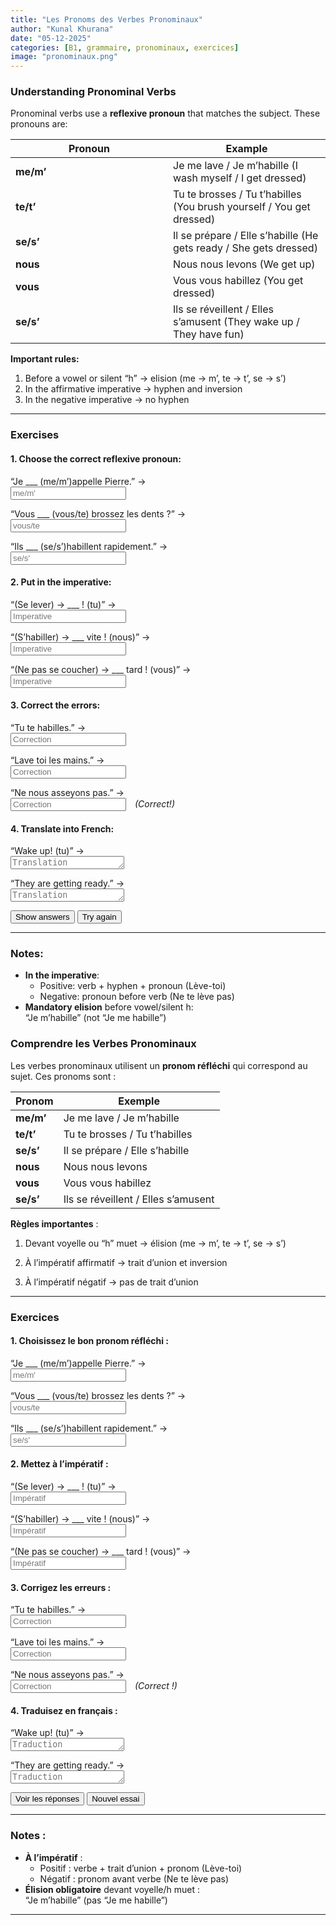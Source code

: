 ```yaml
---
title: "Les Pronoms des Verbes Pronominaux"  
author: "Kunal Khurana"  
date: "05-12-2025"  
categories: [B1, grammaire, pronominaux, exercices]  
image: "pronominaux.png"  
---
```


::: {.content-visible when-profile="english"}

### Understanding Pronominal Verbs
Pronominal verbs use a **reflexive pronoun** that matches the subject. These pronouns are:

| Pronoun | Example |
|---------|---------|
| **me/m'** | Je me lave / Je m'habille (I wash myself / I get dressed) |
| **te/t'** | Tu te brosses / Tu t'habilles (You brush yourself / You get dressed) |
| **se/s'** | Il se prépare / Elle s'habille (He gets ready / She gets dressed) |
| **nous** | Nous nous levons (We get up) |
| **vous** | Vous vous habillez (You get dressed) |
| **se/s'** | Ils se réveillent / Elles s'amusent (They wake up / They have fun) |

**Important rules:**

1. Before a vowel or silent "h" → elision (me → m', te → t', se → s')
2. In the affirmative imperative → hyphen and inversion
3. In the negative imperative → no hyphen

---

### Exercises

#### 1. Choose the correct reflexive pronoun:
"Je ___ (me/m')appelle Pierre." →  
<input type="text" placeholder="me/m'" oninput="checkAnswer(this, 'm\'')"><span style="margin-left:10px;"></span>  

"Vous ___ (vous/te) brossez les dents ?" →  
<input type="text" placeholder="vous/te" oninput="checkAnswer(this, 'vous')"><span style="margin-left:10px;"></span>  

"Ils ___ (se/s')habillent rapidement." →  
<input type="text" placeholder="se/s'" oninput="checkAnswer(this, 's\'')"><span style="margin-left:10px;"></span>  

#### 2. Put in the imperative:
"(Se lever) → ___ ! (tu)" →  
<input type="text" placeholder="Imperative" oninput="checkAnswer(this, 'Lève-toi')"><span style="margin-left:10px;"></span>  

"(S'habiller) → ___ vite ! (nous)" →  
<input type="text" placeholder="Imperative" oninput="checkAnswer(this, 'Habillons-nous')"><span style="margin-left:10px;"></span>  

"(Ne pas se coucher) → ___ tard ! (vous)" →  
<input type="text" placeholder="Imperative" oninput="checkAnswer(this, 'Ne vous couchez pas')"><span style="margin-left:10px;"></span>  

#### 3. Correct the errors:
"Tu te habilles." →  
<input type="text" placeholder="Correction" oninput="checkAnswer(this, 'Tu t\'habilles.')"><span style="margin-left:10px;"></span>  

"Lave toi les mains." →  
<input type="text" placeholder="Correction" oninput="checkAnswer(this, 'Lave-toi les mains.')"><span style="margin-left:10px;"></span>  

"Ne nous asseyons pas." →  
<input type="text" placeholder="Correction" oninput="checkAnswer(this, 'Ne nous asseyons pas.')"><span style="margin-left:10px;"></span> *(Correct!)*  

#### 4. Translate into French:
"Wake up! (tu)" →  
<textarea placeholder="Translation" rows="1" oninput="checkTranslation(this, 'Réveille-toi !')"></textarea><span style="margin-left:10px;"></span>  

"They are getting ready." →  
<textarea placeholder="Translation" rows="1" oninput="checkTranslation(this, 'Ils se préparent.')"></textarea><span style="margin-left:10px;"></span>  

<button onclick="showAnswers()">Show answers</button>  
<button onclick="refreshPage()">Try again</button>  

<script>
function checkAnswer(input, correctAnswer) {
    const span = input.nextElementSibling;
    if (input.value.trim().toLowerCase() === correctAnswer.toLowerCase()) {
        span.textContent = "✓ Correct";
        span.style.color = "green";
    } else {
        span.textContent = "";
    }
}

function checkTranslation(textarea, correctTranslation) {
    const span = textarea.nextElementSibling;
    if (textarea.value.trim().toLowerCase() === correctTranslation.toLowerCase()) {
        span.textContent = "✓ Correct";
        span.style.color = "green";
    } else {
        span.textContent = "";
    }
}

function showAnswers() {
    document.querySelectorAll('input[type="text"], textarea').forEach(el => {
        const correct = el.getAttribute('oninput')?.match(/'([^']+)'/)?.[1];
        if (correct) {
            const span = el.nextElementSibling;
            span.textContent = `Réponse : ${correct}`;
            span.style.color = "blue";
        }
    });
}

function refreshPage() {
    location.reload();
}
</script>
---

### Notes:
- **In the imperative**:  
    - Positive: verb + hyphen + pronoun (Lève-toi)
    - Negative: pronoun before verb (Ne te lève pas)
- **Mandatory elision** before vowel/silent h:  
    "Je m'habille" (not "Je me habille")

:::





::: {.content-visible when-profile="french"}  

### Comprendre les Verbes Pronominaux  
Les verbes pronominaux utilisent un **pronom réfléchi** qui correspond au sujet. Ces pronoms sont :

| Pronom | Exemple |
|--------|---------|
| **me/m'** | Je me lave / Je m'habille |
| **te/t'** | Tu te brosses / Tu t'habilles |
| **se/s'** | Il se prépare / Elle s'habille |
| **nous** | Nous nous levons |
| **vous** | Vous vous habillez |
| **se/s'** | Ils se réveillent / Elles s'amusent |

**Règles importantes** :

1. Devant voyelle ou "h" muet → élision (me → m', te → t', se → s')

2. À l'impératif affirmatif → trait d'union et inversion

3. À l'impératif négatif → pas de trait d'union

---

### Exercices  

#### 1. Choisissez le bon pronom réfléchi :
"Je ___ (me/m')appelle Pierre." →  
<input type="text" placeholder="me/m'" oninput="checkAnswer(this, 'm\'')"><span style="margin-left:10px;"></span>  

"Vous ___ (vous/te) brossez les dents ?" →  
<input type="text" placeholder="vous/te" oninput="checkAnswer(this, 'vous')"><span style="margin-left:10px;"></span>  

"Ils ___ (se/s')habillent rapidement." →  
<input type="text" placeholder="se/s'" oninput="checkAnswer(this, 's\'')"><span style="margin-left:10px;"></span>  

#### 2. Mettez à l'impératif :
"(Se lever) → ___ ! (tu)" →  
<input type="text" placeholder="Impératif" oninput="checkAnswer(this, 'Lève-toi')"><span style="margin-left:10px;"></span>  

"(S'habiller) → ___ vite ! (nous)" →  
<input type="text" placeholder="Impératif" oninput="checkAnswer(this, 'Habillons-nous')"><span style="margin-left:10px;"></span>  

"(Ne pas se coucher) → ___ tard ! (vous)" →  
<input type="text" placeholder="Impératif" oninput="checkAnswer(this, 'Ne vous couchez pas')"><span style="margin-left:10px;"></span>  

#### 3. Corrigez les erreurs :
"Tu te habilles." →  
<input type="text" placeholder="Correction" oninput="checkAnswer(this, 'Tu t\'habilles.')"><span style="margin-left:10px;"></span>  

"Lave toi les mains." →  
<input type="text" placeholder="Correction" oninput="checkAnswer(this, 'Lave-toi les mains.')"><span style="margin-left:10px;"></span>  

"Ne nous asseyons pas." →  
<input type="text" placeholder="Correction" oninput="checkAnswer(this, 'Ne nous asseyons pas.')"><span style="margin-left:10px;"></span> *(Correct !)*  

#### 4. Traduisez en français :
"Wake up! (tu)" →  
<textarea placeholder="Traduction" rows="1" oninput="checkTranslation(this, 'Réveille-toi !')"></textarea><span style="margin-left:10px;"></span>  

"They are getting ready." →  
<textarea placeholder="Traduction" rows="1" oninput="checkTranslation(this, 'Ils se préparent.')"></textarea><span style="margin-left:10px;"></span>  

<button onclick="showAnswers()">Voir les réponses</button>  
<button onclick="refreshPage()">Nouvel essai</button>  

<script>
function checkAnswer(input, correctAnswer) {
    const span = input.nextElementSibling;
    if (input.value.trim().toLowerCase() === correctAnswer.toLowerCase()) {
        span.textContent = "✓ Correct";
        span.style.color = "green";
    } else {
        span.textContent = "";
    }
}

function checkTranslation(textarea, correctTranslation) {
    const span = textarea.nextElementSibling;
    if (textarea.value.trim().toLowerCase() === correctTranslation.toLowerCase()) {
        span.textContent = "✓ Correct";
        span.style.color = "green";
    } else {
        span.textContent = "";
    }
}

function showAnswers() {
    document.querySelectorAll('input[type="text"], textarea').forEach(el => {
        const correct = el.getAttribute('oninput')?.match(/'([^']+)'/)?.[1];
        if (correct) {
            const span = el.nextElementSibling;
            span.textContent = `Réponse : ${correct}`;
            span.style.color = "blue";
        }
    });
}

function refreshPage() {
    location.reload();
}
</script>

---

### Notes :
- **À l'impératif** :  
  - Positif : verbe + trait d'union + pronom (Lève-toi)
  - Négatif : pronom avant verbe (Ne te lève pas)
- **Élision obligatoire** devant voyelle/h muet :  
  "Je m'habille" (pas "Je me habille")

:::

---

